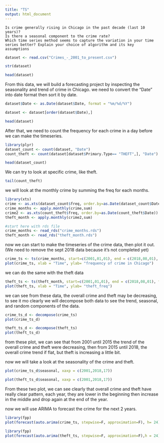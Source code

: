 ---
title: "TS"
output: html_document
---


    Is crime generally rising in Chicago in the past decade (last 10 years)?
    Is there a seasonal component to the crime rate?
    Which time series method seems to capture the variation in your time series better? Explain your choice of algorithm and its key assumptions

```{r}
dataset <- read.csv("Crimes_-_2001_to_present.csv")
```


```{r}
str(dataset)
```

```{r}
head(dataset)
```

  From this data, we will build a forecasting project by inspecting the seasonality and trend of crime in Chicago. we need to convert the "Date" into date format then sort it by date.

```{r}
dataset$Date <- as.Date(dataset$Date, format = "%m/%d/%Y")
```

```{r}
dataset <- dataset[order(dataset$Date),]
```

```{r}
head(dataset)
```

After that, we need to count the frequency for each crime in a day before we can make the timeseries. 

```{r}
library(plyr)
dataset_count <- count(dataset, "Date")
count_theft <- count(dataset[dataset$Primary.Type== "THEFT",], "Date")
```

```{r}
head(dataset_count)
```

We can try to look at specific crime, like theft.
```{r}
tail(count_theft)
```

we will look at the monthly crime by summing the freq for each months.
```{r}
library(xts)
crime <- as.xts(dataset_count$freq, order.by=as.Date(dataset_count$Date))
crime_months <- apply.monthly(crime,sum)
crime2 <- as.xts(count_theft$freq, order.by=as.Date(count_theft$Date))
theft_month <- apply.monthly(crime2,sum)
```

```{r}
#start here with rds file
crime_months <- read_rds("crime_months.rds")
theft_month <- read_rds("theft_month.rds")
```

now we can start to make the timeseries of the crime data, then plot it out.(We need to remove the sept 2018 data because it's not completed yet)

```{r}
crime_ts <- ts(crime_months, start=c(2001,01,01), end = c(2018,08,01), frequency=12)
plot(crime_ts, xlab = "Time", ylab= "frequency of crime in Chicago")
```
we can do the same with the theft data

```{r}
theft_ts <- ts(theft_month, start=c(2001,01,01), end = c(2018,08,01), frequency=12)
plot(theft_ts, xlab = "Time", ylab= "theft_freq")
```

we can see from these data, the overall crime and theft may be decreasing, to see it mo clearly we will decompose both data to see the trend, seasonal, and random components of the data.

```{r}
crime_ts_d <- decompose(crime_ts)
plot(crime_ts_d)
```

```{r}
theft_ts_d <- decompose(theft_ts)
plot(theft_ts_d)
```

from these plot, we can see that from 2001 until 2015 the trend of the overall crime and theft were decreasing, then from 2015 until 2018, the overall crime trend if flat, but theft is increasing a little bit.

now we will take a look at the seasonality of the crime and theft.

```{r}
plot(crime_ts_d$seasonal, xaxp = c(2001,2018,17))
```

```{r}
plot(theft_ts_d$seasonal, xaxp = c(2001,2018,17))
```

From these two plot, we can see clearly that overall crime and theft have really clear pattern, each year, they are lower in the beginning then increase in the middle and drop again at the end of the year. 

now we will use ARIMA to forecast the crime for the next 2 years.

```{r}
library(fpp)
plot(forecast(auto.arima(crime_ts, stepwise=F, approximation=F), h= 24), main = "Forecasts for the next 2 year")
```

```{r}
library(fpp)
plot(forecast(auto.arima(theft_ts, stepwise=F, approximation=F),h = 24), main = "Forecasts for the next 2 year")
```

